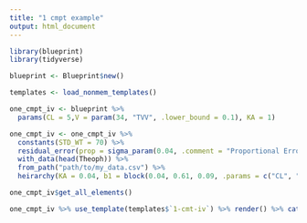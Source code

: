```yaml
---
title: "1 cmpt example"
output: html_document
---
```


```r
library(blueprint)
library(tidyverse)
```

```r
blueprint <- Blueprint$new()
```
```r
templates <- load_nonmem_templates()
```

```r
one_cmpt_iv <- blueprint %>% 
  params(CL = 5,V = param(34, "TVV", .lower_bound = 0.1), KA = 1) 
```

```r
one_cmpt_iv <- one_cmpt_iv %>%
  constants(STD_WT = 70) %>%
  residual_error(prop = sigma_param(0.04, .comment = "Proportional Error")) %>%
  with_data(head(Theoph)) %>%
  from_path("path/to/my_data.csv") %>%
  heirarchy(KA = 0.04, b1 = block(0.04, 0.61, 0.09, .params = c("CL", "V"), correlation = TRUE)) 
```

```r
one_cmpt_iv$get_all_elements()
```

```r
one_cmpt_iv %>% use_template(templates$`1-cmt-iv`) %>% render() %>% cat()
```

